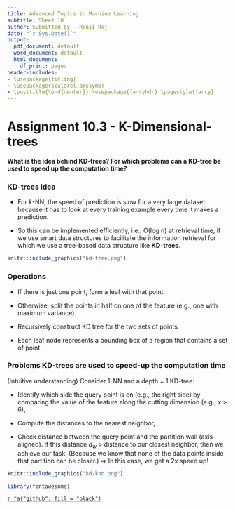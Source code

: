 ---
title: Advanced Topics in Machine Learning
subtitle: Sheet 10
author: Submitted by - Ranji Raj
date: "`r Sys.Date()`"
output:
  pdf_document: default
  word_document: default
  html_document:
    df_print: paged
header-includes:
- \usepackage{titling}
- \usepackage{scalerel,amssymb}
- \posttitle{\end{center}} \usepackage{fancyhdr} \pagestyle{fancy} 
---

# **Assignment 10.3 - K-Dimensional-trees**

__What is the idea behind KD-trees? For which problems can a KD-tree be used to speed up the computation time?__

### KD-trees idea

- For _k_-NN, the speed of prediction is slow for a very large dataset because it has to look at every training example every time it makes a prediction.

- So this can be implemented efficiently, i.e., O(log n) at retrieval time, if we use smart data structures to facilitate the information retrieval for which we use a tree-based data structure like __KD-trees__.

```{r, echo=FALSE, out.width = '100%', fig.align="center", fig.cap="Recursive partitioning into axis-aligned boxes in KD-trees"}
knitr::include_graphics("kd-tree.png")
```

### Operations

- If there is just one point, form a leaf with that point.

- Otherwise, split the points in half on one of the feature (e.g., one with
maximum variance).

- Recursively construct KD tree for the two sets of points.

- Each leaf node represents a bounding box of a region that contains a set of point.

### Problems KD-trees are used to speed-up the computation time

(Intuitive understanding) Consider 1-NN and a depth = 1 KD-tree:

- Identify which side the query point is on (e.g., the right side) by comparing
the value of the feature along the cutting dimension (e.g., x > 6),

- Compute the distances to the nearest neighbor,

- Check distance between the query point and the partition wall (axis-aligned). If this distance $d_w$ > distance to our closest neighbor, then we achieve our task. (Because we know that none of the data points inside that partition can be closer.) $\Rightarrow$ In this case, we get a 2x speed up!


```{r, echo=FALSE, out.width = '100%', fig.align="center", fig.cap="KD-trees for speeding up computation time"}
knitr::include_graphics("kd-knn.png")
```



```{r, echo=F, warning=F, message=F}
library(fontawesome)
```

\centering

[`r fa("github", fill = "black")`](https://github.com/ranjiGT/ATiML-amendments)
